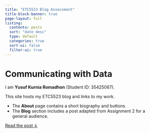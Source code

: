 ```yaml
---
title: "ETC5523 Blog Assessment"
title-block-banner: true
page-layout: full
listing:
  contents: posts
  sort: "date desc"
  type: default
  categories: true
  sort-ui: false
  filter-ui: true
---
```


# Communicating with Data

I am **Yusuf Kurnia Romadhon** (Student ID: 35425067). 

This site hosts my ETC5523 blog and links to my work.

- The **About** page contains a short biography and buttons.
- The **Blog** section includes a post adapted from Assignment 2 for a general audience.


[Read the post ↓](posts/hai-germany.qmd){.btn .btn-primary}



